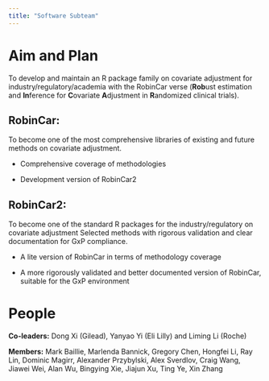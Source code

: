 ```yaml
---
title: "Software Subteam"
---
```


# Aim and Plan

To develop and maintain an R package family on covariate adjustment for industry/regulatory/academia with the RobinCar verse (**Rob**ust estimation and **In**ference for **C**ovariate **A**djustment in **R**andomized clinical trials).

## RobinCar:

To become one of the most comprehensive libraries of existing and future methods on covariate adjustment.

-   Comprehensive coverage of methodologies

-   Development version of RobinCar2

## RobinCar2:

To become one of the standard R packages for the industry/regulatory on covariate adjustment Selected methods with rigorous validation and clear documentation for GxP compliance.

-   A lite version of RobinCar in terms of methodology coverage

-   A more rigorously validated and better documented version of RobinCar, suitable for the GxP environment

# People

**Co-leaders:** Dong Xi (Gilead), Yanyao Yi (Eli Lilly) and Liming Li (Roche)

**Members:** Mark Baillie, Marlenda Bannick, Gregory Chen, Hongfei Li, Ray Lin, Dominic Magirr, Alexander Przybylski, Alex Sverdlov, Craig Wang, Jiawei Wei, Alan Wu, Bingying Xie, Jiajun Xu, Ting Ye, Xin Zhang
